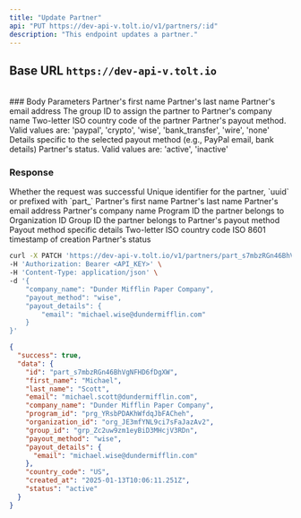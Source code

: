 ```yaml
---
title: "Update Partner"
api: "PUT https://dev-api-v.tolt.io/v1/partners/:id"
description: "This endpoint updates a partner."
---
```


## Base URL `https://dev-api-v.tolt.io`

<br />
### Body Parameters

<ParamField body="first_name" type="string - optional">
  Partner's first name
</ParamField>

<ParamField body="last_name" type="string - optional">
  Partner's last name
</ParamField>

<ParamField body="email" type="string - optional">
  Partner's email address
</ParamField>

<ParamField body="group_id" type="string - optional">
  The group ID to assign the partner to
</ParamField>

<ParamField body="company_name" type="string - optional">
  Partner's company name
</ParamField>

<ParamField body="country_code" type="string - optional">
  Two-letter ISO country code of the partner
</ParamField>

<ParamField body="payout_method" type="string - optional">
  Partner's payout method. Valid values are: 'paypal', 'crypto', 'wise',
  'bank_transfer', 'wire', 'none'
</ParamField>

<ParamField body="payout_details" type="object - optional">
  Details specific to the selected payout method (e.g., PayPal email, bank
  details)
</ParamField>

<ParamField body="status" type="string - optional">
  Partner's status. Valid values are: 'active', 'inactive'
</ParamField>

### Response

<ResponseField name="success" type="boolean">
  Whether the request was successful
</ResponseField>

<ResponseField name="data" type="object">
  <Expandable title="properties" defaultOpen={true}>
    <ResponseField name="id" type="string">
      Unique identifier for the partner, `uuid` or prefixed with `part_`
    </ResponseField>
    <ResponseField name="first_name" type="string">
      Partner's first name
    </ResponseField>
    <ResponseField name="last_name" type="string">
      Partner's last name
    </ResponseField>
    <ResponseField name="email" type="string">
      Partner's email address
    </ResponseField>
    <ResponseField name="company_name" type="string">
      Partner's company name
    </ResponseField>
    <ResponseField name="program_id" type="string">
      Program ID the partner belongs to
    </ResponseField>
    <ResponseField name="organization_id" type="string">
      Organization ID
    </ResponseField>
    <ResponseField name="group_id" type="string">
      Group ID the partner belongs to
    </ResponseField>
    <ResponseField name="payout_method" type="string">
      Partner's payout method
    </ResponseField>
    <ResponseField name="payout_details" type="object">
      Payout method specific details
    </ResponseField>
    <ResponseField name="country_code" type="string">
      Two-letter ISO country code
    </ResponseField>
    <ResponseField name="created_at" type="string">
      ISO 8601 timestamp of creation
    </ResponseField>
    <ResponseField name="status" type="string">
      Partner's status
    </ResponseField>
  </Expandable>
</ResponseField>

<RequestExample>

```bash cURL
curl -X PATCH 'https://dev-api-v.tolt.io/v1/partners/part_s7mbzRGn46BhVgNFHD6fDgXW' \
-H 'Authorization: Bearer <API_KEY>' \
-H 'Content-Type: application/json' \
-d '{
    "company_name": "Dunder Mifflin Paper Company",
    "payout_method": "wise",
    "payout_details": {
        "email": "michael.wise@dundermifflin.com"
    }
}'
```

</RequestExample>

<ResponseExample>

```json Response
{
  "success": true,
  "data": {
    "id": "part_s7mbzRGn46BhVgNFHD6fDgXW",
    "first_name": "Michael",
    "last_name": "Scott",
    "email": "michael.scott@dundermifflin.com",
    "company_name": "Dunder Mifflin Paper Company",
    "program_id": "prg_YRsbPDAKhWfdqJbFACheh",
    "organization_id": "org_JE3mfYNL9ci7sFaJazAv2",
    "group_id": "grp_Zc2uw9zm1eyBiD3MHcjV3RDn",
    "payout_method": "wise",
    "payout_details": {
      "email": "michael.wise@dundermifflin.com"
    },
    "country_code": "US",
    "created_at": "2025-01-13T10:06:11.251Z",
    "status": "active"
  }
}
```

</ResponseExample>
